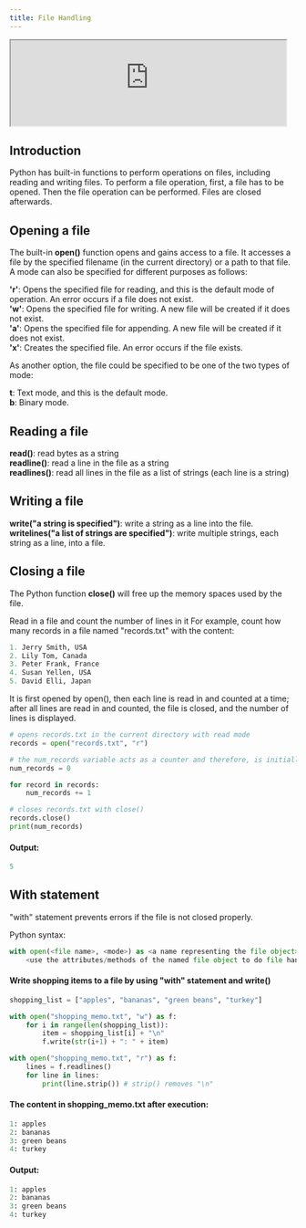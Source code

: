 ```yaml
---
title: File Handling
---
```



<Draggable>
  <div class="card-demo" style={{ position: "relative", zIndex: 5 }}>
    <div
      class="card"
      style={{ backgroundColor: "#1d9dff", position: "relative", zIndex: 5 }}
    >
      <iframe
        src="https://peaceful-bohr-249ea0.netlify.app/images/emulation/python.html"
        width="96%"
        height="auto"
      ></iframe>
    </div>
  </div>
</Draggable>

## Introduction

Python has built-in functions to perform operations on files, including reading and writing files. To perform a file operation, first, a file has to be opened. Then the file operation can be performed. Files are closed afterwards.

## Opening a file

The built-in **open()** function opens and gains access to a file. It accesses a file by the specified filename (in the current directory) or a path to that file.
A mode can also be specified for different purposes as follows:

**'r'**: Opens the specified file for reading, and this is the default mode of operation. An error occurs if a file does not exist.<br />
**'w'**: Opens the specified file for writing. A new file will be created if it does not exist.<br />
**'a'**: Opens the specified file for appending. A new file will be created if it does not exist.<br />
**'x'**: Creates the specified file. An error occurs if the file exists.<br />

As another option, the file could be specified to be one of the two types of mode:

**t**: Text mode, and this is the default mode.<br />
**b**: Binary mode.<br />

## Reading a file

**read()**: read bytes as a string<br />
**readline()**: read a line in the file as a string<br />
**readlines()**: read all lines in the file as a list of strings (each line is a string)<br />

## Writing a file

**write("a string is specified")**: write a string as a line into the file.<br />
**writelines("a list of strings are specified")**: write multiple strings, each string as a line, into a file.<br />

## Closing a file

The Python function **close()** will free up the memory spaces used by the file.

Read in a file and count the number of lines in it
For example, count how many records in a file named "records.txt" with the content:

```Python
1. Jerry Smith, USA
2. Lily Tom, Canada
3. Peter Frank, France
4. Susan Yellen, USA
5. David Elli, Japan
```

It is first opened by open(), then each line is read in and counted at a time; after all lines are read in and counted, the file is closed, and the number of lines is displayed.

```Python
# opens records.txt in the current directory with read mode
records = open("records.txt", "r")

# the num_records variable acts as a counter and therefore, is initially set to 0
num_records = 0

for record in records:
    num_records += 1

# closes records.txt with close()
records.close()
print(num_records)
```

#### Output:

```Python
5
```

## With statement

"with" statement prevents errors if the file is not closed properly.

Python syntax:

```Python
with open(<file name>, <mode>) as <a name representing the file object>:
    <use the attributes/methods of the named file object to do file hanling operations>
```

#### Write shopping items to a file by using "with" statement and write()

```Python
shopping_list = ["apples", "bananas", "green beans", "turkey"]

with open("shopping_memo.txt", "w") as f:
    for i in range(len(shopping_list)):
        item = shopping_list[i] + "\n"
        f.write(str(i+1) + ": " + item)

with open("shopping_memo.txt", "r") as f:
    lines = f.readlines()
    for line in lines:
        print(line.strip()) # strip() removes "\n"

```

#### The content in shopping_memo.txt after execution:

```Python
1: apples
2: bananas
3: green beans
4: turkey

```

#### Output:

```Python
1: apples
2: bananas
3: green beans
4: turkey

```
